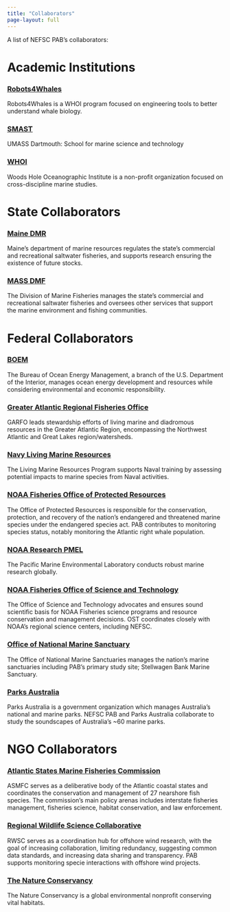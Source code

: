 ```yaml
---
title: "Collaborators"
page-layout: full
---
```



A list of NEFSC PAB’s collaborators:

# Academic Institutions

### [Robots4Whales](https://robots4whales.whoi.edu/)

Robots4Whales is a WHOI program focused on engineering tools to better understand whale biology.  

### [SMAST](https://www.umassd.edu/smast/)

UMASS Dartmouth: School for marine science and technology 

### [WHOI](https://www.whoi.edu/)

Woods Hole Oceanographic Institute is a non-profit organization focused on cross-discipline marine studies.

# State Collaborators

### [Maine DMR](https://www.maine.gov/dmr/home)

Maine’s department of marine resources regulates the state’s commercial and recreational saltwater fisheries, and supports research ensuring the existence of future stocks. 

### [MASS DMF](https://www.mass.gov/orgs/division-of-marine-fisheries)

The Division of Marine Fisheries manages the state’s commercial and recreational saltwater fisheries and oversees other services that support the marine environment and fishing communities.

# Federal Collaborators

### [BOEM](https://www.boem.gov/)

The Bureau of Ocean Energy Management, a branch of the U.S. Department of the Interior, manages ocean energy development and resources while considering environmental and economic responsibility. 

### [Greater Atlantic Regional Fisheries Office](https://www.fisheries.noaa.gov/about/greater-atlantic-regional-fisheries-office)

GARFO leads stewardship efforts of living marine and diadromous resources in the Greater Atlantic Region, encompassing the Northwest Atlantic and Great Lakes region/watersheds. 

### [Navy Living Marine Resources](https://exwc.navfac.navy.mil/Products-and-Services/Environmental-Security/LMR/)

The Living Marine Resources Program supports Naval training by assessing potential impacts to marine species from Naval activities.

### [NOAA Fisheries Office of Protected Resources](https://www.fisheries.noaa.gov/about/office-protected-resources)

The Office of Protected Resources is responsible for the conservation, protection, and recovery of the nation’s endangered and threatened marine species under the endangered species act. PAB contributes to monitoring species status, notably monitoring the Atlantic right whale population.

### [NOAA Research PMEL](https://www.pmel.noaa.gov/)

The Pacific Marine Environmental Laboratory conducts robust marine research globally. 

### [NOAA Fisheries Office of Science and Technology](https://www.fisheries.noaa.gov/about/office-science-and-technology)

The Office of Science and Technology advocates and ensures sound scientific basis for NOAA Fisheries science programs and resource conservation and management decisions. OST coordinates closely with NOAA’s regional science centers, including NEFSC.

### [Office of National Marine Sanctuary](https://sanctuaries.noaa.gov/)

The Office of National Marine Sanctuaries manages the nation’s marine sanctuaries including PAB’s primary study site; Stellwagen Bank Marine Sanctuary. 

### [Parks Australia](https://parksaustralia.gov.au/)

Parks Australia is a government organization which manages Australia’s national and marine parks. NEFSC PAB and Parks Australia collaborate to study the soundscapes of Australia’s \~60 marine parks. 

# NGO Collaborators

### [Atlantic States Marine Fisheries Commission](https://www.asmfc.org/)

ASMFC serves as a deliberative body of the Atlantic coastal states and coordinates the conservation and management of 27 nearshore fish species. The commission’s main policy arenas includes interstate fisheries management, fisheries science, habitat conservation, and law enforcement. 

### [Regional Wildlife Science Collaborative](https://rwsc.org/)

RWSC serves as a coordination hub for offshore wind research, with the goal of increasing collaboration, limiting redundancy, suggesting common data standards, and increasing data sharing and transparency. PAB supports monitoring specie interactions with offshore wind projects.

### [The Nature Conservancy](https://www.nature.org/en-us/)

The Nature Conservancy is a global environmental nonprofit conserving vital habitats. 


